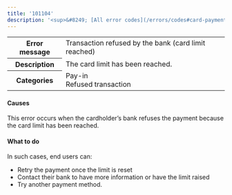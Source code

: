 ```yaml
---
title: '101104'  
description: '<sup>&#8249; [All error codes](/errors/codes#card-payments)</sup>'
---
```

  
<table>
    <tbody>
        <tr>
            <th class="header"><strong>Error message</strong></th>
            <td class="table-content">Transaction refused by the bank (card limit reached)</td>
        </tr>
        <tr>
            <th class="header"><strong>Description</strong></th>
            <td class="table-content">The card limit has been reached.</td>
        </tr>
        <tr>
            <th class="header"><strong>Categories</strong></th>
            <td class="table-content">  
<div class="label">Pay-in</div>  
<div class="label">Refused transaction</div>
</td>
        </tr>
    </tbody>
</table>  

#### Causes  

This error occurs when the cardholder’s bank refuses the payment because the card limit has been reached.  

#### What to do  

In such cases, end users can:  
- Retry the payment once the limit is reset  
- Contact their bank to have more information or have the limit raised  
- Try another payment method.